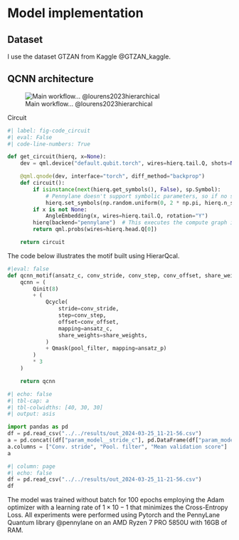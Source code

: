 # Model implementation

## Dataset
I use the dataset GTZAN from Kaggle @GTZAN_kaggle.

## QCNN architecture

![Main workflow... @lourens2023hierarchical](./img/workflow.png)

Circuit

```python
#| label: fig-code_circuit
#| eval: False
#| code-line-numbers: True

def get_circuit(hierq, x=None):
    dev = qml.device("default.qubit.torch", wires=hierq.tail.Q, shots=None)

    @qml.qnode(dev, interface="torch", diff_method="backprop")
    def circuit():
        if isinstance(next(hierq.get_symbols(), False), sp.Symbol):
            # Pennylane doesn't support symbolic parameters, so if no symbols were set (i.e. they are still symbolic), we initialize them randomly
            hierq.set_symbols(np.random.uniform(0, 2 * np.pi, hierq.n_symbols))
        if x is not None:
            AngleEmbedding(x, wires=hierq.tail.Q, rotation="Y")
        hierq(backend="pennylane")  # This executes the compute graph in order
        return qml.probs(wires=hierq.head.Q[0])

    return circuit

```

The code below illustrates the motif built using HierarQcal.
```python
#|eval: false
def qcnn_motif(ansatz_c, conv_stride, conv_step, conv_offset, share_weights, ansatz_p, pool_filter):
    qcnn = (
        Qinit(8)
        + (
            Qcycle(
                stride=conv_stride,
                step=conv_step,
                offset=conv_offset,
                mapping=ansatz_c,
                share_weights=share_weights,
            )
            + Qmask(pool_filter, mapping=ansatz_p)
        )
        * 3
    )

    return qcnn
```


```python
#| echo: false
#| tbl-cap: a
#| tbl-colwidths: [40, 30, 30]
#| output: asis

import pandas as pd
df = pd.read_csv("../../results/out_2024-03-25_11-21-56.csv")
a = pd.concat((df["param_model__stride_c"], pd.DataFrame(df["param_model__filter_p"]), df["mean_test_score"]), axis=1)
a.columns = ["Conv. stride", "Pool. filter", "Mean validation score"]
a
```

```python
#| column: page
#| echo: false
df = pd.read_csv("../../results/out_2024-03-25_11-21-56.csv")
df
```

The model was trained without batch for 100 epochs employing the Adam optimizer with a learning rate of $1×10−1$ that minimizes the Cross-Entropy Loss. All experiments were performed using Pytorch and the PennyLane Quantum library @pennylane on an AMD Ryzen 7 PRO 5850U with 16GB of RAM.